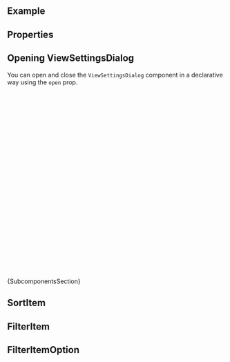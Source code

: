 
<Meta of={ComponentStories} />

<DocsHeader since="0.20.0" />

<br />

## Example

<Canvas of={ComponentStories.Default} />

## Properties

<ControlsWithNote of={ComponentStories.Default} />

## Opening ViewSettingsDialog

You can open and close the `ViewSettingsDialog` component in a declarative way using the `open` prop.

```jsx
const ViewSettingsDialogComponent = () => {
  const [showVSD, setShowVSD] = useState(false);
  return (
    <>
      <Button
        onClick={() => {
          setShowVSD(true);
        }}
      >
        Open ViewSettingsDialog
      </Button>
      <ViewSettingsDialog
        open={showVSD}
        onClose={() => {
          setShowVSD(false);
        }}
        sortItems={
          <>
            <SortItem text="Name" />
            <SortItem text="Position" />
            <SortItem text="Company" />
            <SortItem text="Department" />
          </>
        }
      />
    </>
  );
};
```

<Markdown>{SubcomponentsSection}</Markdown>

## SortItem

<Description of={SortItem} />
<ArgTypes exclude={excludePropsForAbstract} of={SortItem} />

## FilterItem

<Description of={FilterItem} />
<ArgTypes exclude={excludePropsForAbstract} of={FilterItem} />

## FilterItemOption

<Description of={FilterItemOption} />
<ArgTypes exclude={excludePropsForAbstract} of={FilterItemOption} />

<Footer />
